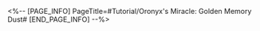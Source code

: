 <%-- [PAGE_INFO]
PageTitle=#Tutorial/Oronyx's Miracle: Golden Memory Dust#
[END_PAGE_INFO] --%>
{{Tutorial
|sort      = 630102
|title     = Oronyx's Miracle: Golden Memory Dust
|subtitle  = 
|type      = 
|about     = 
|image1    = Tutorial Oronyx's Miracle Golden Memory Dust 1.png{{subst:void|<!--$UPLOAD:<<SpriteOutput/TutorialPic/TutorialPage_630102.png>-<Tutorial Oronyx's Miracle Golden Memory Dust 1.png>-<Tutorial Files>>-->}}
|text1     = Between two different space-times, objects such as {{Color|h|nobold=1|roads, obstacles, mechanisms, and treasures}} may appear differently.<br />{{Color|h|nobold=1|Main road differences}} and {{Color|h|nobold=1|key targets}} are presented in the current space-time as {{Color|h|nobold=1|golden memory dust}}, which can be observed to {{Color|h|nobold=1|predict their appearance in the other space-time}}.
}}